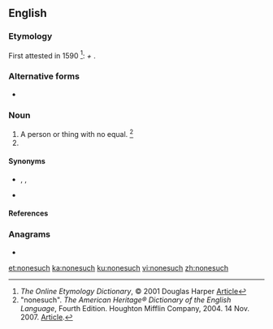 ==English==

===Etymology===
First attested in 1590 <ref>''The Online Etymology Dictionary'', © 2001 Douglas Harper [http://www.etymonline.com/index.php?allowed_in_frame=0&search=nonesuch&searchmode=none Article]</ref>: {{m|en|none}} <i>+</i> {{m|en|such}}.

===Alternative forms===
* {{l|en|nonsuch}}

===Noun===
{{en-noun|es}}

# A person or thing with no equal. <ref> "nonesuch". ''The American Heritage® Dictionary of the English Language'', Fourth Edition. Houghton Mifflin Company, 2004. 14 Nov. 2007. [https://www.ahdictionary.com/word/search.html?q=circumvolve Article]. </ref>
# {{taxlink|Lychnis chalcedonica|species|noshow=1}}

====Synonyms====
* {{sense|something without equal}} {{l|en|ideal}}, {{l|en|paragon}}, {{l|en|nonpareil}}
* {{sense|Lychnis chalcedonia}}

====References====
<references/>

===Anagrams===
* {{l|en|unchosen}}

[[et:nonesuch]]
[[ka:nonesuch]]
[[ku:nonesuch]]
[[vi:nonesuch]]
[[zh:nonesuch]]